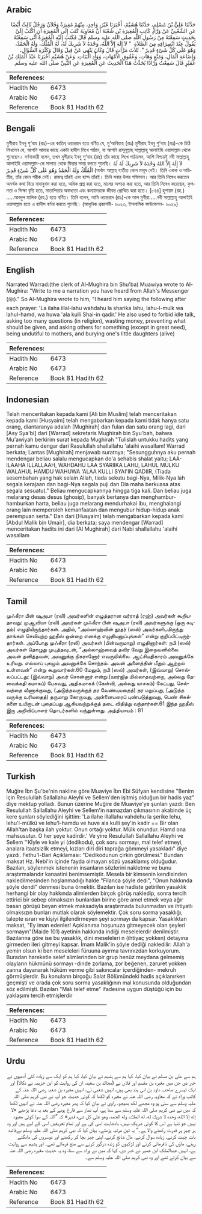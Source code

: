 ## Arabic


<div dir="rtl" lang="ar" style={{fontSize:'larger',backgroundColor:'#f8f9fa',padding:20}}>
حَدَّثَنَا عَلِيُّ بْنُ مُسْلِمٍ، حَدَّثَنَا هُشَيْمٌ، أَخْبَرَنَا غَيْرُ، وَاحِدٍ، مِنْهُمْ مُغِيرَةُ وَفُلاَنٌ وَرَجُلٌ ثَالِثٌ أَيْضًا عَنِ الشَّعْبِيِّ عَنْ وَرَّادٍ كَاتِبِ الْمُغِيرَةِ بْنِ شُعْبَةَ أَنَّ مُعَاوِيَةَ كَتَبَ إِلَى الْمُغِيرَةِ أَنِ اكْتُبْ إِلَىَّ بِحَدِيثٍ سَمِعْتَهُ مِنْ رَسُولِ اللَّهِ صلى الله عليه وسلم قَالَ فَكَتَبَ إِلَيْهِ الْمُغِيرَةُ أَنِّي سَمِعْتُهُ يَقُولُ عِنْدَ انْصِرَافِهِ مِنَ الصَّلاَةِ ‏ "‏ لاَ إِلَهَ إِلاَّ اللَّهُ، وَحْدَهُ لاَ شَرِيكَ لَهُ، لَهُ الْمُلْكُ، وَلَهُ الْحَمْدُ، وَهْوَ عَلَى كُلِّ شَىْءٍ قَدِيرٌ ‏"‏‏.‏ ثَلاَثَ مَرَّاتٍ قَالَ وَكَانَ يَنْهَى عَنْ قِيلَ وَقَالَ وَكَثْرَةِ السُّؤَالِ، وَإِضَاعَةِ الْمَالِ، وَمَنْعٍ وَهَاتِ، وَعُقُوقِ الأُمَّهَاتِ، وَوَأْدِ الْبَنَاتِ‏.‏ وَعَنْ هُشَيْمٍ أَخْبَرَنَا عَبْدُ الْمَلِكِ بْنُ عُمَيْرٍ قَالَ سَمِعْتُ وَرَّادًا يُحَدِّثُ هَذَا الْحَدِيثَ عَنِ الْمُغِيرَةِ عَنِ النَّبِيِّ صلى الله عليه وسلم‏.‏
</div>
<div style={{backgroundColor:'#f8f9fa',padding:20, marginBottom: 10}}><table> <thead> <tr> <th>References:</th> <th></th> </tr> </thead> <tbody><tr><td>Hadith No</td><td>6473</td></tr><tr><td>Arabic No</td><td>6473</td></tr><tr><td>Reference</td><td>Book 81 Hadith 62</td></tr></tbody></table></div>

## Bengali


<div dir="ltr" lang="bn" style={{fontSize:'larger',backgroundColor:'#f8f9fa',padding:20}}>
মুগীরাহ ইবনু শু‘বাহ (রাঃ)-এর কাতিব্ ওয়াররাদ হতে বর্ণিত যে, মু‘আবিয়াহ (রাঃ) মুগীরাহ ইবনু শু‘বাহ (রাঃ)-কে চিঠি লিখলেন যে, আপনি আমার কাছে একটা হাদীস লিখে পাঠান, যা আপনি রাসূলুল্লাহ্ সাল্লাল্লাহু আলাইহি ওয়াসাল্লাম থেকে শুনেছেন। বর্ণনাকারী বলেন, তখন মুগীরাহ ইবনু শু‘বাহ (রাঃ) তাঁর কাছে লিখে পাঠালেন, আশি নিশ্চয়ই নবী সাল্লাল্লাহু আলাইহি ওয়াসাল্লাম-কে সালাত থেকে ফিরার সময় বলতে শুনেছি। لاَ إِلَهَ إِلاَّ اللهُ وَحْدَهُ لاَ شَرِيكَ لَهُ لَهُ الْمُلْكُ وَلَهُ الْحَمْدُ وَهُوَ عَلَى كُلِّ شَيْءٍ قَدِيرٌ (অর্থাৎ আল্লাহ্ ব্যতীত কোন মাবূদ নেই। তিনি একক ও অদ্বিতীয়, তাঁর কোন শরীক নেই। রাজত্ব তাঁরই এবং হাম্দ তাঁরই। তিনি সবার উপর শক্তিমান। আর তিনি নিষেধ করতেন অনর্থক কথা নিয়ে বাদানুবাদ করা হতে, অধিক প্রশ্ন করা হতে, মালের অপচয় করা হতে, আর তিনি নিষেধ করেছেন, কৃপনতা ও ভিক্ষা বৃত্তি হতে, মাতাপিতার অবাধ্যতা এবং কন্যাদেরকে জীবন্ত প্রোথিত করা হতে। [৮৪৪] হুশায়ম (রহ.) .....আবদুল মালিক (রহ.) হতে বর্ণিত। তিনি বলেন, আমি ওয়াররাদ (রাঃ)-কে আল মুগীরা.....নবী সাল্লাল্লাহু আলাইহি ওয়াসাল্লাম হতে এ হাদীস বর্ণনা করতে শুনেছি। (আধুনিক প্রকাশনী- ৬০২৩, ইসলামিক ফাউন্ডেশন- ৬০২৯)
</div>
<div style={{backgroundColor:'#f8f9fa',padding:20, marginBottom: 10}}><table> <thead> <tr> <th>References:</th> <th></th> </tr> </thead> <tbody><tr><td>Hadith No</td><td>6473</td></tr><tr><td>Arabic No</td><td>6473</td></tr><tr><td>Reference</td><td>Book 81 Hadith 62</td></tr></tbody></table></div>

## English


<div dir="ltr" lang="en" style={{fontSize:'larger',backgroundColor:'#f8f9fa',padding:20}}>
Narrated Warrad:(the clerk of Al-Mughira bin Shu'ba) Muawiya wrote to Al-Mughira: "Write to me a narration you have heard from Allah's Messenger (ﷺ)." So Al-Mughira wrote to him, "I heard him saying the following after each prayer: 'La ilaha illal-lahu wahdahu la sharika lahu, lahu-l-mulk wa lahuI-hamd, wa huwa 'ala kulli Shai-in qadir.' He also used to forbid idle talk, asking too many questions (in religion), wasting money, preventing what should be given, and asking others for something (except in great need), being undutiful to mothers, and burying one's little daughters (alive)
</div>
<div style={{backgroundColor:'#f8f9fa',padding:20, marginBottom: 10}}><table> <thead> <tr> <th>References:</th> <th></th> </tr> </thead> <tbody><tr><td>Hadith No</td><td>6473</td></tr><tr><td>Arabic No</td><td>6473</td></tr><tr><td>Reference</td><td>Book 81 Hadith 62</td></tr></tbody></table></div>

## Indonesian


<div dir="ltr" lang="id" style={{fontSize:'larger',backgroundColor:'#f8f9fa',padding:20}}>
Telah menceritakan kepada kami [Ali bin Muslim] telah menceritakan kepada kami [Husyaim] telah mengabarkan kepada kami tidak hanya satu orang, diantaranya adalah [Mughirah] dan fulan dan satu orang lagi, dari [Asy Sya'bi] dari [Warrad] sekretaris Mughirah bin Syu'bah, bahwa Mu'awiyah berkirim surat kepada Mughirah "Tulislah untukku hadits yang pernah kamu dengar dari Rasulullah shallallahu 'alaihi wasallam! Warrad berkata; Lantas [Mughirah] menjawab suratnya; "Sesungguhnya aku pernah mendengar beliau salalu mengucapkan do'a sehabis shalat yaitu; LAA-ILAAHA ILLALLAAH, WAHDAHU LAA SYARIIKA LAHU, LAHUL MULKU WALAHUL HAMDU WAHUWA 'ALAA KULLI SYAI'IN QADIIR, (Tiada sesembahan yang hak selain Allah, tiada sekutu bagi-Nya, Milik-Nya lah segala kerajaan dan bagi-Nya segala puji dan Dia maha berkuasa atas segala sesuatu)." Beliau mengucapkannya hingga tiga kali. Dan beliau juga melarang desas desus (ghosip), banyak bertanya dan menghambur-hamburkan harta, beliau juga melarang mendurhakai ibu, menghalangi orang lain memperoleh kemanfaatan dan mengubur hidup-hidup anak perempuan serta." Dan dari [Husyaim] telah mengabarkan kepada kami [Abdul Malik bin Umair], dia berkata; saya mendengar [Warrad] menceritakan hadits ini dari [Al Mughirah] dari Nabi shallallahu 'alaihi wasallam
</div>
<div style={{backgroundColor:'#f8f9fa',padding:20, marginBottom: 10}}><table> <thead> <tr> <th>References:</th> <th></th> </tr> </thead> <tbody><tr><td>Hadith No</td><td>6473</td></tr><tr><td>Arabic No</td><td>6473</td></tr><tr><td>Reference</td><td>Book 81 Hadith 62</td></tr></tbody></table></div>

## Tamil


<div dir="ltr" lang="ta" style={{fontSize:'larger',backgroundColor:'#f8f9fa',padding:20}}>
முஃகீரா பின் ஷுஅபா (ரலி) அவர்களின் எழுத்தரான வர்ராத் (ரஹ்) அவர்கள் கூறியதாவது: முஆவியா (ரலி) அவர்கள் முஃகீரா பின் ஷுஅபா (ரலி) அவர்களுக்கு (ஒரு கடிதம்) எழுதியிருந்தார்கள். அதில், “அல்லாஹ்வின் தூதர் (ஸல்) அவர்களிடமிருந்து தாங்கள் செவியுற்ற ஹதீஸ் ஒன்றை எனக்கு எழுதியனுப்புங்கள்” என்று குறிப்பிட்டிருந்தார்கள். அப்போது முஃகீரா (ரலி) அவர்கள் (பின்வருமாறு) எழுதினார்கள்: நபி (ஸல்) அவர்கள் தொழுது முடித்தவுடன், “அல்லாஹ்வைத் தவிர வேறு இறைவனில்லை. அவன் தனித்தவன்; அவனுக்கு நிகரானோர் எவருமில்லை. ஆட்சியதிகாரம் அவனுக்கே உரியது. எல்லாப் புகழும் அவனுக்கே சொந்தம். அவன் அனைத்தின் மீதும் ஆற்றல் உள்ளவன்” என்று கூறுவார்கள்.60 மேலும், நபி (ஸல்) அவர்கள், (இவ்வாறு) சொல்லப்பட்டது; (இவ்வாறு) அவர் சொன்னார் என்று (ஊர்ஜித மில்லாதவற்றை, அல்லது தேவைக்கதி கமாகப்) பேசுவது, அதிகமாகக் (கேள்வி, அல்லது யாசகம்) கேட்பது, செல்வத்தை வீணாக்குவது, (அடுத்தவருக்குத் தர வேண்டியதைத்) தர மறுப்பது, (அடுத்த வருக்கு உரியதைத்) தருமாறு கோருவது, அன்னையரைப் புண்படுத்துவது, பெண் சிசுக்களை உயிருடன் புதைப்பது ஆகியவற்றுக்குத் தடை விதித்து வந்தார்கள்.61 இந்த ஹதீஸ் இரு அறிவிப்பாளர் தொடர்களில் வந்துள்ளது. அத்தியாயம் : 81
</div>
<div style={{backgroundColor:'#f8f9fa',padding:20, marginBottom: 10}}><table> <thead> <tr> <th>References:</th> <th></th> </tr> </thead> <tbody><tr><td>Hadith No</td><td>6473</td></tr><tr><td>Arabic No</td><td>6473</td></tr><tr><td>Reference</td><td>Book 81 Hadith 62</td></tr></tbody></table></div>

## Turkish


<div dir="ltr" lang="tr" style={{fontSize:'larger',backgroundColor:'#f8f9fa',padding:20}}>
Muğire İbn Şu'be'nin nakline göre Muaviye İbn Ebi Süfyan kendisine "Benim için Resulullah Sallallahu Aleyhi ve Sellem'den işitmiş olduğun bir hadis yaz" diye mektup yolladı. Bunun üzerine Muğire de Muaviye'ye şunları yazdı: Ben Resulullah Sallallahu Aleyhi ve Sellem'in namazdan çıkmasının akabinde üç kere şunları söylediğini işittim: 'La ilahe illallahu vahdehu la şerike lehu, lehu'l-mülkü ve lehu'l-hamdu ve huve ala kulli şey'in kadir == Bir olan Allah'tan başka ilah yoktur. Onun ortağı yoktur. Mülk onundur. Hamd ona mahsusutur. O her şeye kadirdir.' Ve yine Resulullah Sallallahu Aleyhi ve Sellem ''Kİyle ve kale yi (dedikodu), çok soru sormayı, mal telef etmeyi, analara itaatsizlik etmeyi, kızları diri diri toprağa gömmeyi yasakladı" diye yazdı. Fethu'l-Bari Açıklaması: "Dedikodunun çirkin görülmesi." Bundan maksat Hz. Nebi'in içinde fayda olmayan sözü yasaklamış olduğudur. Bazıları, söylenmek istenenin insanların sözlerini nakletme ve bunu araştırmalarıdır kanaatini benimsemiştir. Mesela bir kimsenin kendisinden nakledilmesinden hoşlanmadığı halde "Filanca şöyle dedi", "Onun hakkında şöyle dendi" denmesi buna örnektir. Bazıları ise hadiste getirilen yasaklık herhangi bir olay hakkında alimlerden birçok görüş nakledip, sonra tercih ettirici bir sebep olmaksızın bunlardan birine göre amel etmek veya ağır basan görüşü beyan etmek maksadıyla araştırmada bulunmadan ve ihtiyatlı olmaksızın bunları mutlak olarak söylemektir. Çok soru sorma yasaklığı, talepte ısrarı ve kişiyi ilgilendirmeyen şeyi sormayı da kapsar. Yasaklıktan maksat, "Ey iman edenler! Açıklanırsa hoşunuza gitmeyecek olan şeyleri sormayın"(Maide 101) ayetinin hakkında indiği meselelerdir denilmiştir. Bazılarına göre ise bu yasaklık, dini meseleleri n (ihtiyaç yokken) detayına girmeden ileri gitmeyi kapsar. İmam Malik'in şöyle dediği nakledilir: Allah'a yemin olsun ki ben meseleleri füruuna ayırma tavrınızdan korkuyorum. Buradan hareketle selef alimlerinden bir grup henüz meydana gelmemiş olayların hükmünü sormayı -dinde zorlama, zor beğenen, zaruret yokken zanna dayanarak hüküm verme gibi sakıncalar içerdiğinden- mekruh görmüşlerdir. Bu konuların birçoğu Salat Bölümündeki hadis açıklanırken geçmişti ve orada çok soru sorma yasaklığının mal konusunda olduğundan söz edilmişti. Bazıları "Malı telef etme" ifadesine uygun düştüğü için bu yaklaşımı tercih etmişlerdir
</div>
<div style={{backgroundColor:'#f8f9fa',padding:20, marginBottom: 10}}><table> <thead> <tr> <th>References:</th> <th></th> </tr> </thead> <tbody><tr><td>Hadith No</td><td>6473</td></tr><tr><td>Arabic No</td><td>6473</td></tr><tr><td>Reference</td><td>Book 81 Hadith 62</td></tr></tbody></table></div>

## Urdu


<div dir="rtl" lang="ur" style={{fontSize:'larger',backgroundColor:'#f8f9fa',padding:20}}>
ہم سے علی بن مسلم نے بیان کیا، کہا ہم سے ہشیم نے بیان کیا، کہا ہم کو ایک سے زیادہ کئی آدمیوں نے خبر دی جن میں مغیرہ بن مقسم اور فلاں نے (مجالد بن سعید، ان کی روایت کو ابن خزیمہ نے نکالا) اور ایک تیسرے صاحب داود بن ابی ہند بھی ہیں، انہیں شعبی نے، انہیں مغیرہ بن شعبہ رضی اللہ عنہ کے کاتب وراد نے کہ معاویہ رضی اللہ عنہ نے مغیرہ کو لکھا کہ کوئی حدیث جو آپ نے نبی کریم صلی اللہ علیہ وسلم سے سنی ہو وہ مجھے لکھ بھیجو۔ راوی نے بیان کیا کہ پھر مغیرہ رضی اللہ عنہ نے انہیں لکھا کہ میں نے نبی کریم صلی اللہ علیہ وسلم سے سنا ہے، آپ نماز سے فارغ ہونے کے بعد یہ دعا پڑھتے «لا إله إلا الله،‏‏‏‏ وحده لا شريك له،‏‏‏‏ له الملك،‏‏‏‏ وله الحمد،‏‏‏‏ وهو على كل شىء قدير» کہ ”اللہ کے سوا کوئی معبود نہیں جو تنہا ہے اس کا کوئی شریک نہیں، بادشاہت اسی کی ہے اور تمام تعریفیں اسی کے لیے ہیں اور وہ ہر چیز پر قدرت رکھنے والا ہے۔“ یہ تین مرتبہ پڑھتے۔ بیان کیا کہ نبی کریم صلی اللہ علیہ وسلم بےفائدہ بات چیت کرنے، زیادہ سوال کرنے، مال ضائع کرنے، اپنی چیز بچا کر رکھنے اور دوسروں کی مانگتے رہنے، ماؤں کی نافرمانی کرنے اور لڑکیوں کو زندہ درگور کرنے سے منع فرماتے تھے۔ اور ہشیم سے روایت ہے، انہیں عبدالملک ابن عمیر نے خبر دی، کہا کہ میں نے وراد سے سنا، وہ یہ حدیث مغیرہ رضی اللہ عنہ سے بیان کرتے تھے اور وہ نبی کریم صلی اللہ علیہ وسلم سے۔
</div>
<div style={{backgroundColor:'#f8f9fa',padding:20, marginBottom: 10}}><table> <thead> <tr> <th>References:</th> <th></th> </tr> </thead> <tbody><tr><td>Hadith No</td><td>6473</td></tr><tr><td>Arabic No</td><td>6473</td></tr><tr><td>Reference</td><td>Book 81 Hadith 62</td></tr></tbody></table></div>